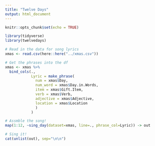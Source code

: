 ```yaml
---
title: "Twelve Days"
output: html_document
---
```


```r
knitr::opts_chunk$set(echo = TRUE)

library(tidyverse)
library(twelvedays)
```


```r
# Read in the data for song lyrics
xmas <- read.csv(here::here("../xmas.csv"))

# Get the phrases into the df
xmas <- xmas %>%
  bind_cols(.,
            Lyric = make_phrase(
              num = xmas$Day,
              num_word = xmas$Day.in.Words,
              item = xmas$Gift.Item,
              verb = xmas$Verb,
              adjective = xmas$Adjective,
              location = xmas$Location
              )
            )

# Assmble the song!
map(1:12, ~sing_day(dataset=xmas, line=., phrase_col=Lyric)) -> out

# Sing it!
cat(unlist(out), sep="\n\n")

```

